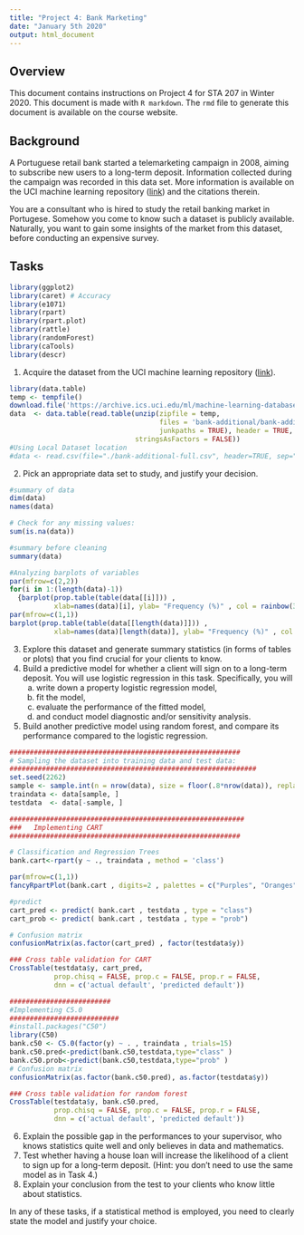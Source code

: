```yaml
---
title: "Project 4: Bank Marketing"
date: "January 5th 2020"
output: html_document
---
```


## Overview


This document contains instructions on Project 4 for STA 207 in Winter 2020. This document is made with `R markdown`. The `rmd` file to generate this document is available on the course website. 

## Background

A Portuguese retail bank started a telemarketing campaign in 2008, aiming to subscribe new users to a long-term deposit. Information collected during the campaign was recorded in this data set. More information is available on the UCI machine learning repository  ([link](https://archive.ics.uci.edu/ml/datasets/Bank+Marketing#)) and the citations therein. 

You are a consultant who is hired to study the retail banking market in Portugese. Somehow you come to know such a dataset is publicly available. Naturally, you want to gain some insights of the market from this dataset, before conducting an expensive survey. 

## Tasks 
```r
library(ggplot2)
library(caret) # Accuracy
library(e1071)
library(rpart)
library(rpart.plot)
library(rattle)
library(randomForest)
library(caTools)
library(descr)
```
1.  Acquire the dataset from the UCI machine learning repository ([link](https://archive.ics.uci.edu/ml/datasets/Bank+Marketing#)). 

```r
library(data.table)
temp <- tempfile()
download.file('https://archive.ics.uci.edu/ml/machine-learning-databases/00222/bank-additional.zip', temp)
data  <- data.table(read.table(unzip(zipfile = temp, 
                                     files = 'bank-additional/bank-additional-full.csv', 
                                     junkpaths = TRUE), header = TRUE, sep = ';',
                               stringsAsFactors = FALSE))
#Using Local Dataset location
#data <- read.csv(file="./bank-additional-full.csv", header=TRUE, sep=",")
```
2.  Pick an appropriate data set to study, and justify your decision. 
```r
#summary of data
dim(data)
names(data)

# Check for any missing values:
sum(is.na(data))

#summary before cleaning
summary(data)
```

```r
#Analyzing barplots of variables
par(mfrow=c(2,2))
for(i in 1:(length(data)-1))
  {barplot(prop.table(table(data[[i]])) , 
           xlab=names(data)[i], ylab= "Frequency (%)" , col = rainbow(3))}
par(mfrow=c(1,1))
barplot(prop.table(table(data[[length(data)]])) , 
           xlab=names(data)[length(data)], ylab= "Frequency (%)" , col = rainbow(3))
```

3.  Explore this dataset and generate summary statistics (in forms of tables or plots) that you find crucial for your clients to know. 
4.  Build a predictive model for whether a client will sign on to a long-term deposit. You will use logistic regression in this task. Specifically, you will
    a.  write down a property logistic regression model,
    b.  fit the model,
    c.  evaluate the performance of the fitted model,
    d.  and conduct model diagnostic and/or sensitivity analysis. 
5.  Build another predictive model using random forest, and compare its performance compared to the logistic regression.

```r
#########################################################
# Sampling the dataset into training data and test data:
#############################################################
set.seed(2262)
sample <- sample.int(n = nrow(data), size = floor(.8*nrow(data)), replace = F)
traindata <- data[sample, ]
testdata  <- data[-sample, ]
```
```r
##########################################################
###   Implementing CART
#########################################################

# Classification and Regression Trees
bank.cart<-rpart(y ~ ., traindata , method = 'class')

par(mfrow=c(1,1))
fancyRpartPlot(bank.cart , digits=2 , palettes = c("Purples", "Oranges"))

#predict
cart_pred <- predict( bank.cart , testdata , type = "class")
cart_prob <- predict( bank.cart , testdata , type = "prob")

# Confusion matrix
confusionMatrix(as.factor(cart_pred) , factor(testdata$y))

### Cross table validation for CART
CrossTable(testdata$y, cart_pred,
           prop.chisq = FALSE, prop.c = FALSE, prop.r = FALSE,
           dnn = c('actual default', 'predicted default'))
```
```r
#########################
#Implementing C5.0
###########################
#install.packages("C50")
library(C50)
bank.c50 <- C5.0(factor(y) ~ . , traindata , trials=15)
bank.c50.pred<-predict(bank.c50,testdata,type="class" )
bank.c50.prob<-predict(bank.c50,testdata,type="prob" )
# Confusion matrix
confusionMatrix(as.factor(bank.c50.pred), as.factor(testdata$y))

### Cross table validation for random forest
CrossTable(testdata$y, bank.c50.pred,
           prop.chisq = FALSE, prop.c = FALSE, prop.r = FALSE,
           dnn = c('actual default', 'predicted default'))
```

6.  Explain the possible gap in the performances to your supervisor, who knows statistics quite well and only believes in data and mathematics.  
7.  Test whether having a house loan will increase the likelihood of a client to sign up for a long-term deposit. (Hint: you don't need to use the same model as in Task 4.)
8.  Explain your conclusion from the test to your clients who know little about statistics. 

In any of these tasks, if a statistical method is employed, you need to clearly state the model and justify your choice. 

